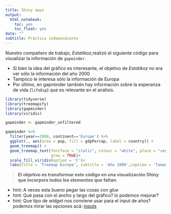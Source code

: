 ```yaml
---
title: Shiny apps
output:
  html_notebook:
    toc: yes
    toc_float: yes
date: ""
subtitle: Práctica independiente
---
```



Nuestro compañero de trabajo, _Estatikoz_,realizó el siguiente código para visualizar la información de `gapminder`. 

- Si bien la idea del gráfico es interesante, el objetivo de _Estatikoz_ no era ver sólo la información del año 2000
- Tampóco le interesa sólo la información de Europa
- Por último, en gapminder también hay información sobre la esperanza de vida (`lifeExp`) que es relevante en el análisis. 


```r
library(tidyverse)
library(treemapify)
library(gapminder)
library(viridis)

gapminder <- gapminder_unfiltered

gapminder %>% 
  filter(year==2000, continent=='Europe') %>%
  ggplot(., aes(area = pop, fill = gdpPercap, label = country)) +
  geom_treemap() +
  geom_treemap_text(fontface = "italic", colour = "white", place = "centre",
                    grow = TRUE)+
  scale_fill_viridis(option = 'C')+
  labs(title = 'Treemap Europe', subtitle = 'Año 2000',caption = 'Tamaño según población.')

```


> __El objetivo es transformar este código en una visualización Shiny que incorpore todos los elementos que faltan.__

- hint: A veces esta bueno pegar las cosas con $glue$
- hint: Qué pasa con el ancho y largo del gráfico? lo podemos mejorar?
- hint: Que tipo de _widget_ nos conviene usar para el input de años? podemos mirar las opciones acá: [inputs](https://shiny.rstudio.com/tutorial/written-tutorial/lesson3/)

